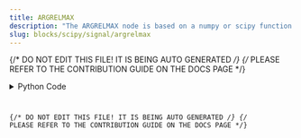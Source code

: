 ```yaml
---
title: ARGRELMAX
description: "The ARGRELMAX node is based on a numpy or scipy function."
slug: blocks/scipy/signal/argrelmax
---
```


{/* DO NOT EDIT THIS FILE! IT IS BEING AUTO GENERATED */}
{/* PLEASE REFER TO THE CONTRIBUTION GUIDE ON THE DOCS PAGE */}


<PythonDocsDisplay docstring={docstring} />
<details>
<summary>Python Code</summary>



<Code code={pythonCode} lang="py" wrap theme="dracula" />

[Find this Flojoy Block on GitHub](https://github.com/flojoy-ai/blocks/blob/main/blocks/SCIPY/SIGNAL/ARGRELMAX/ARGRELMAX.py)

</details>

{/* DO NOT EDIT THIS FILE! IT IS BEING AUTO GENERATED */}
{/* PLEASE REFER TO THE CONTRIBUTION GUIDE ON THE DOCS PAGE */}

